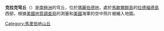 {{Coord|76|53|S|146|59|W|source:GNIS|display=title}}

'''克拉克穹丘'''（{{lang-en|Clark Knoll}}）是[[南極洲|南極洲]]的穹丘，位於[[瑪麗伯德地|瑪麗伯德地]]，處於[[馬歇爾群島|馬歇爾群島]]的[[拉德福德島|拉德福德島]]西部，根據[[美國地質調查局|美國地質調查局]]的測量和[[美國|美國]]海軍的空中照片被繪入地圖。

{{DEFAULTSORT:Clark Knoll}}
[[Category:馬里伯地山丘|Category:馬里伯地山丘]]


{{MarieByrdLand-geo-stub}}